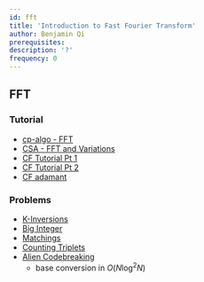```yaml
---
id: fft
title: 'Introduction to Fast Fourier Transform'
author: Benjamin Qi
prerequisites:
description: '?'
frequency: 0
---
```


## FFT

### Tutorial

- [cp-algo - FFT](https://cp-algorithms.com/algebra/fft.html)
- [CSA - FFT and Variations](https://csacademy.com/blog/fast-fourier-transform-and-variations-of-it/)
- [CF Tutorial Pt 1](http://codeforces.com/blog/entry/43499)
- [CF Tutorial Pt 2](http://codeforces.com/blog/entry/48798)
- [CF adamant](http://codeforces.com/blog/entry/55572)

### Problems

- [K-Inversions](https://open.kattis.com/problems/kinversions)
- [Big Integer](https://dmoj.ca/problem/bts17p8)
- [Matchings](https://open.kattis.com/contests/acpc17open/problems/matchings)
- [Counting Triplets](https://toph.co/p/counting-triplets)
- [Alien Codebreaking](https://open.kattis.com/problems/aliencodebreaking)
  - base conversion in $O(N\log^2N)$
